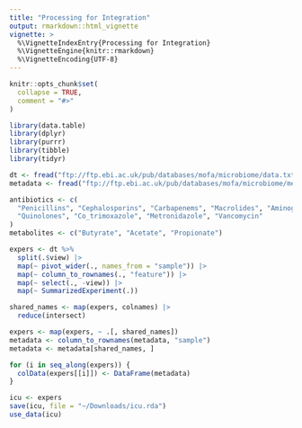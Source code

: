 ```yaml
---
title: "Processing for Integration"
output: rmarkdown::html_vignette
vignette: >
  %\VignetteIndexEntry{Processing for Integration}
  %\VignetteEngine{knitr::rmarkdown}
  %\VignetteEncoding{UTF-8}
---
```


```r
knitr::opts_chunk$set(
  collapse = TRUE,
  comment = "#>"
)
```

```r
library(data.table)
library(dplyr)
library(purrr)
library(tibble)
library(tidyr)

dt <- fread("ftp://ftp.ebi.ac.uk/pub/databases/mofa/microbiome/data.txt.gz")
metadata <- fread("ftp://ftp.ebi.ac.uk/pub/databases/mofa/microbiome/metadata.txt.gz")

antibiotics <- c(
  "Penicillins", "Cephalosporins", "Carbapenems", "Macrolides", "Aminoglycosides", 
  "Quinolones", "Co_trimoxazole", "Metronidazole", "Vancomycin"
)
metabolites <- c("Butyrate", "Acetate", "Propionate")

expers <- dt %>%
  split(.$view) |>
  map(~ pivot_wider(., names_from = "sample")) |>
  map(~ column_to_rownames(., "feature")) |>
  map(~ select(., -view)) |>
  map(~ SummarizedExperiment(.))

shared_names <- map(expers, colnames) |>
  reduce(intersect)

expers <- map(expers, ~ .[, shared_names])
metadata <- column_to_rownames(metadata, "sample")
metadata <- metadata[shared_names, ]

for (i in seq_along(expers)) {
  colData(expers[[i]]) <- DataFrame(metadata)
}

icu <- expers
save(icu, file = "~/Downloads/icu.rda")
use_data(icu)
```
